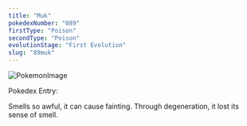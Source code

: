 ```yaml
---
title: "Muk"
pokedexNumber: "089"
firstType: "Poison"
secondType: "Poison"
evolutionStage: "First Evolution"
slug: "89muk"
---
```


![PokemonImage](https://archives.bulbagarden.net/media/upload/thumb/4/41/0089Muk.png/140px-0089Muk.png)

Pokedex Entry:

Smells so awful, it can cause fainting. Through degeneration, it lost its sense of smell.
